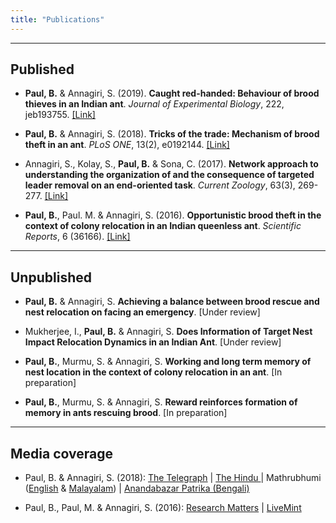 ```yaml
---
title: "Publications"
---
```


----

## Published

* **Paul, B.** & Annagiri, S. (2019). **Caught red-handed: Behaviour of brood thieves in an Indian ant**. *Journal of Experimental Biology*, 222, jeb193755. <a href='https://jeb.biologists.org/content/222/2/jeb193755' target='_blank'>[Link]</a>

* **Paul, B.** & Annagiri, S. (2018). **Tricks of the trade: Mechanism of brood theft in an ant**. *PLoS ONE*, 13(2), e0192144. <a href='https://journals.plos.org/plosone/article?id=10.1371/journal.pone.0192144' target='_blank'>[Link]</a>

* Annagiri, S., Kolay, S., **Paul, B.** & Sona, C. (2017). **Network approach to understanding the organization of and the consequence of targeted leader removal on an end-oriented task**. *Current Zoology*, 63(3), 269-277. <a href='https://academic.oup.com/cz/article/63/3/269/3057023' target='_blank'>[Link]</a>

* **Paul, B.**, Paul. M. & Annagiri, S. (2016). **Opportunistic brood theft in the context of colony relocation in an Indian queenless ant**. *Scientific Reports*, 6 (36166). <a href='https://www.nature.com/articles/srep36166' target='_blank'>[Link]</a>

----

## Unpublished

* **Paul, B.** & Annagiri, S. **Achieving a balance between brood rescue and nest relocation on facing an emergency**. [Under review]

* Mukherjee, I., **Paul, B.** & Annagiri, S. **Does Information of Target Nest Impact Relocation Dynamics in an Indian Ant**. [Under review]

* **Paul, B.**, Murmu, S. & Annagiri, S. **Working and long term memory of nest location in the context of colony relocation in an ant**. [In preparation]

* **Paul, B.**, Murmu, S. & Annagiri, S. **Reward reinforces formation of memory in ants rescuing brood**. [In preparation]

----

## Media coverage

* Paul, B. & Annagiri, S. (2018): <a href='https://www.telegraphindia.com/states/west-bengal/tricks-amp-risks-of-thieving-ants/cid/1412016' target='_blank'>The Telegraph</a> | <a href='https://www.thehindu.com/sci-tech/science/the-tricks-of-thieving-ants/article22952945.ece' target='_blank'>The Hindu </a> | Mathrubhumi (<a href='https://english.mathrubhumi.com/technology/science/ants-and-the-science-of-theft-for-slavery-1.2667863' target='_blank'>English</a> & <a href='https://www.mathrubhumi.com/environment/biodiversity/ants-steal-ant-pupae-from-other-colonies-to-enslave-the-young-ones-for-work-study-1.2667772' target='_blank'>Malayalam</a>) | <a href='https://www.anandabazar.com/others/science/researchers-from-calcutta-have-shown-first-the-thieves-in-indian-ant-society-dgtlx-1.802867' target='_blank'>Anandabazar Patrika (Bengali)</a>

* Paul, B., Paul, M. & Annagiri, S. (2016): <a href='https://researchmatters.in/article/scientists-study-kidnappers-ant-society' target='_blank'>Research Matters</a> | <a href='https://www.livemint.com/Sundayapp/gzW6cUolzPS88SGtBZN4GP/When-ant-enslaves-ant.html' target='_blank'>LiveMint</a>

